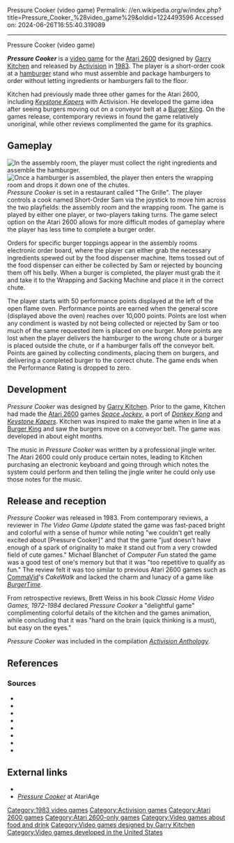 Pressure Cooker (video game)
Permalink: //en.wikipedia.org/w/index.php?title=Pressure_Cooker_%28video_game%29&oldid=1224493596
Accessed on: 2024-06-26T16:55:40.319089



------
Pressure Cooker (video game)
{{Short description|1983 video game}}
{{Infobox VG
|title = Pressure Cooker
|image = Pressure cooker boxart.jpg
|developer = [[Activision]]{{sfn|Weiss|2007|p=94}}
|publisher = Activision{{sfn|Weiss|2007|p=94}}
|designer = [[Garry Kitchen]]
|engine = 
|released = {{vgrelease|NA|1983}}
|genre = [[Action game|Action]]{{sfn|Weiss|2007|p=94}}
|modes = 
|platforms = [[Atari 2600]]
}}

'''''Pressure Cooker''''' is a [[video game]] for the [[Atari 2600]] designed by [[Garry Kitchen]] and released by [[Activision]] in [[1983 in video gaming|1983]]. The player is a short-order cook at a [[hamburger]] stand who must assemble and package hamburgers to order without letting ingredients or hamburgers fall to the floor.

Kitchen had previously made three other games for the Atari 2600, including ''[[Keystone Kapers]]'' with Activision. He developed the game idea after seeing burgers moving out on a conveyor belt at a [[Burger King]]. On the games release, contemporary reviews in found the game relatively unoriginal, while other reviews complimented the game for its graphics.

==Gameplay==
[[Image:Pressure Cooker Room1.png|thumb|left|In the assembly room, the player must collect the right ingredients and assemble the hamburger.]]
[[Image:Pressure Cooker Room2.png|thumb|left|Once a hamburger is assembled, the player then enters the wrapping room and drops it down one of the chutes.]]
''Pressure Cooker'' is set in a restaurant called "The Grille". The player controls a cook named Short-Order Sam via the joystick to move him across the two playfields: the assembly room and the wrapping room. The game is played by either one player, or two-players taking turns. The game select option on the Atari 2600 allows for more difficult modes of gameplay where the player has less time to complete a burger order.{{sfn|Activision|1983|ref=Manual}}

Orders for specific burger toppings appear in the assembly rooms electronic order board, where the player can either grab the necessary ingredients spewed out by the food dispenser machine.{{sfn|The Video Game Update includes Computer Entertainer|1983|p=115|ref=A2600-rev}} Items tossed out of the food dispenser can either be collected by Sam or rejected by bouncing them off his belly.{{sfn|Activision|1983|ref=Manual}} When a burger is completed, the player must grab the it and take it to the Wrapping and Sacking Machine and place it in the correct chute.{{sfn|The Video Game Update includes Computer Entertainer|1983|p=115|ref=A2600-rev}}

The player starts with 50 performance points displayed at the left of the open flame oven. Performance points are earned when the general score (displayed above the oven) reaches over 10,000 points. Points are lost when any condiment is wasted by not being collected or rejected by Sam or too much of the same requested item is placed on one burger. More points are lost when the player delivers the hamburger to the wrong chute or a burger is placed outside the chute, or if a hamburger falls off the conveyor belt. Points are gained by collecting condiments, placing them on burgers, and delivering a completed burger to the correct chute. The game ends when the Performance Rating is dropped to zero.{{sfn|Activision|1983|ref=Manual}}

==Development==
''Pressure Cooker'' was designed by [[Garry Kitchen]].{{sfn|Fisher|p=93}} Prior to the game, Kitchen had made the [[Atari 2600]] games ''[[Space Jockey (video game)|Space Jockey]]'', a port of ''[[Donkey Kong (arcade game)|Donkey Kong]]'' and ''[[Keystone Kapers]]''.{{sfn|Hickey, Jr.|2020|p=25}} Kitchen was inspired to make the game when in line at a [[Burger King]] and saw the burgers move on a conveyor belt. The game was developed in about eight months.{{sfn|Fisher|p=93}}

The music in ''Pressure Cooker'' was written by a professional jingle writer. The Atari 2600 could only produce certain notes, leading to Kitchen purchasing an electronic keyboard and going through which notes the system could perform and then telling the jingle writer he could only use those notes for the music.{{sfn|Fisher|p=93}}

==Release and reception==
''Pressure Cooker'' was released in 1983.{{sfn|The Record|1983|ref=TheRecord}} From contemporary reviews, a reviewer in ''The Video Game Update'' stated the game was fast-paced bright and colorful with a sense of humor while noting "we couldn't get really excited about [Pressure Cooker]" and that the game "just doesn't have enough of a spark of originality to make it stand out from a very crowded field of cute games."{{sfn|The Video Game Update includes Computer Entertainer|1983|p=115|ref=A2600-rev}} Michael Blanchet of ''Computer Fun'' stated the game was a good test of one's memory but that it was "too repetitive to qualify as fun."{{sfn|Blanchet|1984}} The review felt it was too similar to previous Atari 2600 games such as [[CommaVid]]'s ''CakeWalk'' and lacked the charm and lunacy of a game like ''[[BurgerTime]]''.{{sfn|Blanchet|1984}}

From retrospective reviews, Brett Weiss in his book ''Classic Home Video Games, 1972-1984'' declared ''Pressure Cooker'' a "delightful game" complimenting colorful details of the kitchen and the games animation, while concluding that it was "hard on the brain (quick thinking is a must), but easy on the eyes."{{sfn|Weiss|2007|p=94}}

''Pressure Cooker'' was included in the compilation ''[[Activision Anthology]]''.{{sfn|Harris|2003}}

==References==
{{reflist}}

===Sources===
* {{cite book|title=Short-order Sam's Famous Fast-Food Cookbook [Game Manual]|publisher=[[Activision]]|year=1983|id=AZ-032-03|ref=Manual}}
* {{cite magazine|magazine=[[Computer Entertainer|The Video Game Update includes Computer Entertainer]]|date=November 1983|volume=2|issue=8|title=Critically Speaking.. Atari 2600-Compatible|ref=A2600-rev}}
* {{cite news|newspaper=The Record|date=November 17, 1983|page=B2
|url=https://www.newspapers.com/article/the-record-atari-2600-gem-electronics/124637208/|title=Gem Electronics|via=[[Newspapers.com]]|accessdate=January 8, 2024|ref=TheRecord}}
* {{cite magazine|magazine=Computer Fun|title=Hits and Missiles|last=Blanchet|first=Michael|date=April 1984|p=53|volume=1|issue=1|publisher=Fun & Games Publishing}}
* {{cite magazine|magazine=[[Retro Gamer]]|title=In the Chair with...Garry Kitchen|issue=123|last=Fisher|first=Andrew}}
* {{cite web|url=https://www.ign.com/articles/2003/12/11/activision-anthology|title=Activision Anthology|accessdate=January 8, 2024|date=December 11, 2003|last=Harris|first=Craig|work=[[IGN]]}}
* {{cite book|title=The Mind Behind Adventure Games: Interviews with Cult and Classic Video Game Developers|last=Hickey, Jr.|first=Patrick|ISBN=978-1-4766-7966-2|year=2020|publisher=McFarland & Company, Inc.}}
* {{cite book|title=Classic Home Video Games 1972-1984|last=Weiss|first=Brett|publisher=McFarland & Company, Inc.|isbn=978-0-7864-3226-4|year=2007}}

==External links==
*{{atarimania|id=7468}}
*[https://www.atariage.com/software_page.php?SoftwareLabelID=375 ''Pressure Cooker''] at AtariAge

[[Category:1983 video games]]
[[Category:Activision games]]
[[Category:Atari 2600 games]]
[[Category:Atari 2600-only games]]
[[Category:Video games about food and drink]]
[[Category:Video games designed by Garry Kitchen]]
[[Category:Video games developed in the United States]]